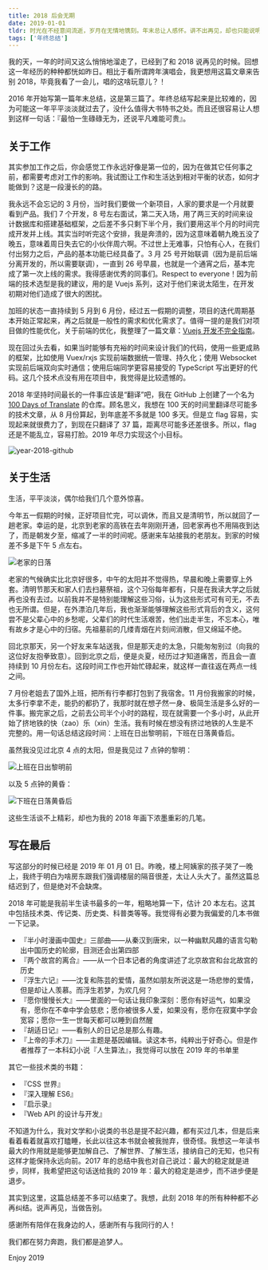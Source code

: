 ```yaml
---
title: 2018 后会无期
date: 2019-01-01
tldr: 时光在不经意间流逝，岁月在无情地镌刻。年末总让人感怀。讲不出再见，却也只能说明天你好！
tags: ['年终总结']
---
```



我的天，一年的时间又这么悄悄地溜走了，已经到了和 2018 说再见的时候。回想这一年经历的种种都恍如昨日。相比于看所谓跨年演唱会，我更想用这篇文章来告别 2018，毕竟我看了一会儿，唱的这啥玩意儿？！

2016 年开始写第一篇年末总结，这是第三篇了。年终总结写起来是比较难的，因为可能这一年平平淡淡就过去了，没什么值得大书特书之处。而且还很容易让人想到这样一句话：『最怕一生碌碌无为，还说平凡难能可贵』。

## 关于工作

其实参加工作之后，你会感觉工作永远好像是第一位的，因为在做其它任何事之前，都需要考虑对工作的影响。我试图让工作和生活达到相对平衡的状态，如何才能做到？这是一段漫长的的路。

我永远不会忘记的 3 月份，当时我们要做一个新项目，人家的要求是一个月就要看到产品。我们 7 个开发，8 号左右面试，第二天入场，用了两三天的时间来设计数据库和搭建基础框架，之后差不多只剩下半个月，我们要用这半个月的时间完成开发并上线。其实当时听完这个安排，我是奔溃的，因为这意味着朝九晚五没了晚五，意味着周日失去它的小伙伴周六啊。不过世上无难事，只怕有心人，在我们付出努力之后，产品的基本功能已经具备了。3 月 25 号开始联调（因为是前后端分离开发的，所以需要联调），一直到 26 号早晨，也就是一个通宵之后，基本完成了第一次上线的需求。我得感谢优秀的同事们。Respect to everyone！因为前端的技术选型是我的建议，用的是 Vuejs 系列，这对于他们来说太陌生，在开发初期对他们造成了很大的困扰。

加班的状态一直持续到 5 月到 6 月份，经过五一假期的调整，项目的迭代周期基本开始正常起来，再之后就是一般性的需求和优化需求了。值得一提的是我们对项目做的性能优化，关于前端的优化，我整理了一篇文章：[Vuejs 开发不完全指南](https://coderfee.com/vuejs-develop-guide/)。

现在回过头去看，如果当时能够有充裕的时间来设计我们的代码，使用一些更成熟的框架，比如使用 Vuex/rxjs 实现前端数据统一管理、持久化；使用 Websocket 实现前后端双向实时通信；使用后端同学更容易接受的 TypeScript 写出更好的代码。这几个技术点没有用在项目中，我觉得是比较遗憾的。

2018 年坚持时间最长的一件事应该是“翻译”吧，我在 GitHub 上创建了一个名为 [100 Days of Translate](https://github.com/coderfe/100-days-of-translate) 的仓库。顾名思义，我想在 100 天的时间里翻译尽可能多的技术文章，从 8 月份算起，到年底差不多就是 100 多天。但是立 flag 容易，实现起来就很费力了，到现在只翻译了 37 篇，距离尽可能多还差很多。所以，flag 还是不能乱立，容易打脸。2019 年尽力实现这个小目标。

<img src={Year2018Github.src} alt="year-2018-github" />

## 关于生活

生活，平平淡淡，偶尔给我们几个意外惊喜。

今年五一假期的时候，正好项目忙完，可以调休，而且又是清明节，所以就回了一趟老家。幸运的是，北京到老家的高铁在去年刚刚开通，回老家再也不用隔夜到达了，而是朝发夕至，缩减了一半的时间呢。感谢来车站接我的老朋友。到家的时候差不多是下午 5 点左右。

<img src={HomeJpg.src} alt="老家的日落" />

老家的气候确实比北京好很多，中午的太阳并不觉得热，早晨和晚上需要穿上外套。清明节那天和家人们去扫墓祭祖，这个习俗每年都有，只是在我读大学之后就再也没有去过。以前我并不是特别能理解这些习俗，认为这些形式可有可无，不去也无所谓。但是，在外漂泊几年后，我也渐渐能够理解这些形式背后的含义，这何尝不是父辈心中的乡愁呢，父辈们的时代生活艰苦，他们出走半生，不忘本心，唯有故乡才是心中的归宿。先祖墓前的几缕青烟在片刻间消散，但又绵延不绝。

回北京那天，另一个好友来车站送我，但是那天走的太急，只能匆匆别过（向我的这位好友抱拳致意）。回到北京之后，便是炎夏，经历过才知道痛苦，而且会一直持续到 10 月份左右。这段时间工作也开始忙碌起来，就这样一直往返在两点一线之间。

7 月份老姐去了国外上班，把所有行李都打包到了我宿舍。11 月份我搬家的时候，太多行李拿不走，能扔的都扔了，我那时就在想孑然一身、极简生活是多么好的一件事。搬完家之后，之前去公司半个小时的路程，现在就需要一个多小时，从此开始了挤地铁的快（zao）乐（xin）生活。我有时候在想没有挤过地铁的人生是不完整的。用一句话总结这段时间：上班在日出黎明前，下班在日落黄昏后。

虽然我没见过北京 4 点的太阳，但是我见过 7 点钟的黎明：

<img src={Sunrise.src} alt="上班在日出黎明前" />

以及 5 点钟的黄昏：

<img src={Sunset.src} alt="下班在日落黄昏后" />

这些生活谈不上精彩，却也为我的 2018 年画下浓墨重彩的几笔。

## 写在最后

写这部分的时候已经是 2019 年 01 月 01 日。昨晚，楼上阿姨家的孩子哭了一晚上，我终于明白为啥房东跟我们强调楼层的隔音很差，太让人头大了。虽然这篇总结迟到了，但是绝对不会缺席。

2018 年可能是我前半生读书最多的一年，粗略地算一下，估计 20 本左右。这其中包括技术类、传记类、历史类、科普类等等。我觉得有必要为我偏爱的几本书做一下记录。

- 『半小时漫画中国史』三部曲——从秦汉到唐宋，以一种幽默风趣的语言勾勒出中国历史的轮廓，目测还会出第四部
- 『两个故宫的离合』——从一个日本记者的角度讲述了北京故宫和台北故宫的历史
- 『浮生六记』——沈复和陈芸的爱情，虽然如朋友所说这是一场悲惨的爱情，但是却让人羡慕。而浮生若梦，为欢几何？
- 『愿你慢慢长大』——里面的一句话让我印象深刻：愿你有好运气，如果没有，愿你在不幸中学会慈悲；愿你被很多人爱，如果没有，愿你在寂寞中学会宽容；愿你一生一世每天都可以睡到自然醒
- 『胡适日记』——看别人的日记总是那么有趣。
- 『上帝的手术刀』——主题是基因编辑。读这本书，纯粹出于好奇心。但是作者推荐了一本科幻小说『人生算法』，我觉得可以放在 2019 年的书单里

其它一些技术类的书籍：

- 『CSS 世界』
- 『深入理解 ES6』
- 『启示录』
- 『Web API 的设计与开发』

不知道为什么，我对文学和小说类的书总是提不起兴趣，都有买过几本，但是后来看着看着就喜欢打瞌睡，长此以往这本书就会被我抛弃，很奇怪。我想这一年读书最大的作用就是能够更加解自己、了解世界、了解生活，接纳自己的无知，也只有这样才能保持永远向前。2017 年的总结中我也对自己说过：最大的稳定就是进步，同样，我希望把这句话送给我的 2019 年：最大的稳定是进步，而不进步便是退步。

其实到这里，这篇总结差不多可以结束了。我想，此刻 2018 年的所有种种都不必再纠结。说声再见，当做告别。

感谢所有陪伴在我身边的人，感谢所有与我同行的人！

我们都在努力奔跑，我们都是追梦人。

Enjoy 2019
